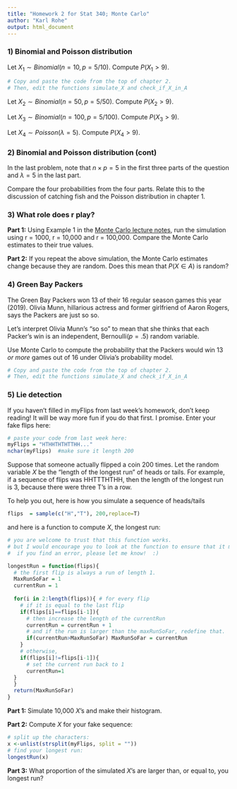 ```yaml
---
title: "Homework 2 for Stat 340; Monte Carlo"
author: "Karl Rohe"
output: html_document
---
```





###  1) Binomial and Poisson distribution

Let $X_1 \sim Binomial(n = 10, p = 5/10)$. Compute $P(X_1>9)$.

```r
# Copy and paste the code from the top of chapter 2.
# Then, edit the functions simulate_X and check_if_X_in_A
```

Let $X_2 \sim Binomial(n = 50, p = 5/50)$. Compute $P(X_2 > 9)$.

Let $X_3 \sim Binomial(n = 100, p = 5/100)$. Compute $P(X_3>9)$.

Let $X_4 \sim Poisson(\lambda = 5)$. Compute $P(X_4>9)$.


###  2) Binomial and Poisson distribution (cont)

In the last problem, note that $n\times p =5$ in the first three parts of the question and $\lambda = 5$ in the last part. 

Compare the four probabilities from the four parts. Relate this to the discussion of catching fish and the Poisson distribution in chapter 1. 


###  3)  What role does r play?

**Part 1:** Using Example 1 in the [Monte Carlo lecture notes](monte_carlo.html), run the simulation using r = 1000, r = 10,000 and r = 100,000.   Compare the Monte Carlo estimates to their true values.  

**Part 2:** If you repeat the above simulation, the Monte Carlo estimates change because they are random.  Does this mean that $P(X \in A)$ is random? 



###  4) Green Bay Packers

The Green Bay Packers won 13 of their 16 regular season games this year (2019).  Olivia Munn, hillarious actress and former girlfriend of Aaron Rogers, says the Packers are just so so.  

Let's interpret Olivia Munn's "so so" to mean that she thinks that each Packer's win is an independent, Bernoulli($p=.5$) random variable.  

Use Monte Carlo to compute the probability that the Packers would win 13 *or more* games out of 16 under Olivia's probability model. 

```r
# Copy and paste the code from the top of chapter 2.
# Then, edit the functions simulate_X and check_if_X_in_A
```


### 5) Lie detection   



If you haven't filled in myFlips from last week's homework, don't keep reading!  It will be way more fun if you do that first.  I promise.  Enter your fake flips here:

```r
# paste your code from last week here:
myFlips = "HTHHTHTHTTHH..."
nchar(myFlips)  #make sure it length 200
```

Suppose that someone actually flipped a coin 200 times.  Let the random variable $X$ be the "length of the longest run" of heads or tails.  For example, if a sequence of flips was HHTTTHTHH, then the length of the longest run is 3, because there were three T's in a row.  

To help you out, here is how you simulate a sequence of heads/tails
```r
flips  = sample(c("H","T"), 200,replace=T)
```
and here is a function to compute $X$, the longest run:
```r
# you are welcome to trust that this function works.
# but I would encourage you to look at the function to ensure that it makes sense to you.
#  if you find an error, please let me know!  :)

longestRun = function(flips){
  # the first flip is always a run of length 1.
  MaxRunSoFar = 1
  currentRun = 1
  
  for(i in 2:length(flips)){ # for every flip
    # if it is equal to the last flip
    if(flips[i]==flips[i-1]){
      # then increase the length of the currentRun
      currentRun = currentRun + 1
      # and if the run is larger than the maxRunSoFar, redefine that.
      if(currentRun>MaxRunSoFar) MaxRunSoFar = currentRun
    }
    # otherwise, 
    if(flips[i]!=flips[i-1]){
      # set the current run back to 1
      currentRun=1
  }
  }
  return(MaxRunSoFar)
}
```


**Part 1:** Simulate 10,000 $X$'s and make their histogram. 

**Part 2:** Compute $X$ for your fake sequence:
```r
# split up the characters:  
x <-unlist(strsplit(myFlips, split = ""))  
# find your longest run:
longestRun(x)
```

**Part 3:** What proportion of the simulated $X$'s are larger than, or equal to, you longest run? 
